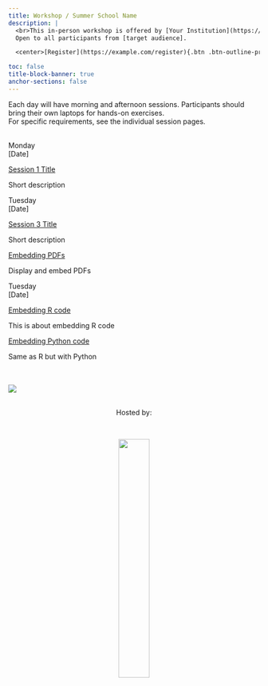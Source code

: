 ```yaml
---
title: Workshop / Summer School Name
description: |
  <br>This in-person workshop is offered by [Your Institution](https://example.com) and hosted by [Hosting Department / Lab](https://example.com).  
  Open to all participants from [target audience].  

  <center>[Register](https://example.com/register){.btn .btn-outline-primary}</center>

toc: false
title-block-banner: true
anchor-sections: false
---
```


Each day will have morning and afternoon sessions. Participants should bring their own laptops for hands-on exercises.  
For specific requirements, see the individual session pages.<br><br>


<!-- ================= Day 1 ================= -->
:::{layout="[[12]]"}

:::{.date}
Monday<br>[Date]
:::

:::{layout="[[10]]"}

:::{.card .mb-3}
:::{.card-body}
[Session 1 Title](pages/session1.qmd){.card-title .stretched-link}

:::{.text-muted}
Short description
:::
:::
:::
:::
:::

<!-- ================= Day 2 ================= -->
:::{layout="[[12]]"}

:::{.date}
Tuesday<br>[Date]
:::

:::{layout="[[5,5]]"}

:::{.card .mb-3}
:::{.card-body}
[Session 3 Title](pages/session2.qmd){.card-title .stretched-link}

:::{.text-muted}
Short description
:::
:::
:::

:::{.card .mb-3}
:::{.card-body}
[Embedding PDFs](pages/embedPDF.qmd){.card-title .stretched-link}

:::{.text-muted}
Display and embed PDFs
:::
:::
:::

:::
:::

<!-- ================= Day 3 ================= -->
:::{layout="[[12]]"}

:::{.date}
Tuesday<br>[Date]
:::

:::{layout="[[6,4]]"}

:::{.card .mb-3}
:::{.card-body}
[Embedding R code](pages/embedR.qmd){.card-title .stretched-link}

:::{.text-muted}
This is about embedding R code
:::
:::
:::

:::{.card .mb-3}
:::{.card-body}
[Embedding Python code](pages/embedPython.qmd){.card-title .stretched-link}

:::{.text-muted}
Same as R but with Python
:::
:::
:::

:::
:::

<!--
Can repeat for more days and sessions...
-->

<br><br>
![](img/duck_coffee.png){fig-alt="front logo"}

<br>
<center>Hosted by:</center>
<br>

<center>![](img/keen_on_caffeine.png){fig-alt="host logo" width="35%"}</center>

